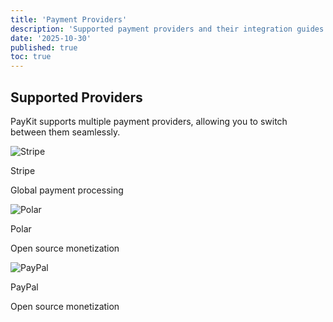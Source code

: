 ```yaml
---
title: 'Payment Providers'
description: 'Supported payment providers and their integration guides.'
date: '2025-10-30'
published: true
toc: true
---
```


## Supported Providers

PayKit supports multiple payment providers, allowing you to switch between them seamlessly.

<div className="mt-8 grid gap-4 grid-cols-1 md:grid-cols-3 md:gap-6">
<LinkedCard href="/docs/providers/stripe">
  <div className="flex h-10 w-10 items-center justify-center rounded-lg">
    <img
      src="/providers/stripe.jpeg"
      alt="Stripe"
      className="border-background size-8 rounded-full"
    />
  </div>
  <p className="mt-2 font-medium">Stripe</p>
  <p className="text-muted-foreground mt-1 text-sm">Global payment processing</p>
</LinkedCard>

<LinkedCard href="/docs/providers/polar">
  <div className="flex h-10 w-10 items-center justify-center rounded-lg">
    <img
      src="/providers/polar.jpg"
      alt="Polar"
      className="border-background size-8 rounded-full"
    />
  </div>
  <p className="mt-2 font-medium">Polar</p>
  <p className="text-muted-foreground mt-1 text-sm">Open source monetization</p>
</LinkedCard>

  <LinkedCard href="/docs/providers/paypal">
    <div className="flex h-10 w-10 items-center justify-center rounded-lg">
      <img src="/providers/paypal.webp" alt="PayPal" className="size-8 rounded-full border-background" />
    </div>
    <p className="mt-2 font-medium">PayPal</p>
    <p className="mt-1 text-sm text-muted-foreground">Open source monetization</p>
  </LinkedCard>
</div>
